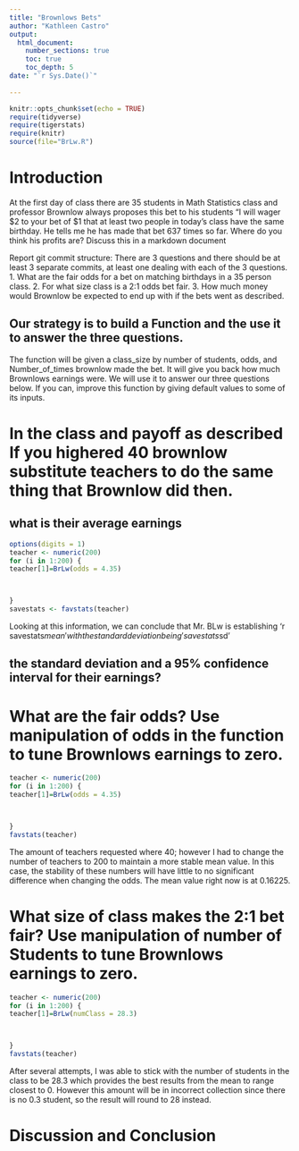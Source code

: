 ```yaml
---
title: "Brownlows Bets"
author: "Kathleen Castro"
output: 
  html_document:
    number_sections: true
    toc: true
    toc_depth: 5
date: "`r Sys.Date()`"    
    
---
```

```r
knitr::opts_chunk$set(echo = TRUE)
require(tidyverse)
require(tigerstats)
require(knitr)
source(file="BrLw.R")
```


<!-- We recommend you use git branches -- create a separate branch for each major section i.e. Introduction, Methods, Results, Inferential Results, and Discussion and Conclusions - leave the YAML block untouched until the final merge where you put in your own name !-->

# Introduction

<!--In this section you explain what you are trying to show.  Where did the data come from?  What is the research or other question you are trying to answer?!-->

 At the first day of class there are 35 students in Math Statistics class and professor Brownlow always proposes this bet to his students "I will wager $2 to your bet of $1 that at least two people in today's class have  the same birthday.  He tells me he has made that bet 637 times so far. Where do you think his profits are? Discuss this in a markdown document
 
Report git commit structure:
There are 3 questions and there should be at least 3 separate commits, at least one dealing with each of the 3 questions.
1. What are the fair odds for a bet on matching birthdays in a 35 person class.
2. For what size class is a 2:1 odds bet fair.
3. How much money would Brownlow be expected to end up with if the bets went as described.

## Our strategy is to build a Function and the use it to answer the three questions. 

The function will be given a class_size by number of students, odds, and Number_of_times brownlow made the bet.  It will give you back how much Brownlows earnings were. We will use it to answer our three questions below. If you can, improve this function by giving default values to some of its inputs. 

# In the class and payoff as described  If you highered 40 brownlow substitute teachers to do the same thing that Brownlow did then.
## what is their average earnings

```r
options(digits = 1)
teacher <- numeric(200)
for (i in 1:200) {
teacher[1]=BrLw(odds = 4.35)



}
savestats <- favstats(teacher)
```
  
Looking at this information, we can conclude that Mr. BLw is establishing 'r savestats$mean' with the standard deviation being 'savestats$sd'

## the standard deviation and a 95% confidence interval for their earnings?
  
<!--Explain and display your method of coming up with a 95% confidence interval of  professor Brownlows winnings (or losings)-->
  
  
  
# What are the fair odds? Use manipulation of odds in the function to tune Brownlows earnings to zero. 
```r
teacher <- numeric(200)
for (i in 1:200) {
teacher[1]=BrLw(odds = 4.35)



}
favstats(teacher)
```
  
  
The amount of teachers requested where 40; however I had to change the number of teachers to 200 to maintain a more stable mean value. In this case, the stability of these numbers will have little to no significant difference when changing the odds. The mean value right now is at 0.16225.

<!--Decide on your methods:  In this section explain the approach you will take to attack the issue --- how will you decide on a likely estimate of professor Brownlow's earnings or losses after 637 bets. Also explain how you construct a 95% confidence interval about your estimate of his winnings !-->




# What size of class makes the 2:1 bet fair?  Use manipulation of number of Students to tune Brownlows earnings to zero.

<!--Explain and display the results of your method of coming up with the estimate of professor Brownlows betting profits!-->


```r
teacher <- numeric(200)
for (i in 1:200) {
teacher[1]=BrLw(numClass = 28.3)



}
favstats(teacher)
```
  
After several attempts, I was able to stick with the number of students in the class to be 28.3 which provides the best results from the mean to range closest to 0. However this amount will be in incorrect collection since there is no 0.3 student, so the result will round to 28 instead.



# Discussion and Conclusion

<!--Discussion and conclusion here.  If professor Brownlow is consistantly making or losing money how could he change his payout so that his profits center on zero?  Also discuss what size his class should be in order to have his current scheme balance at zero profit.!-->

